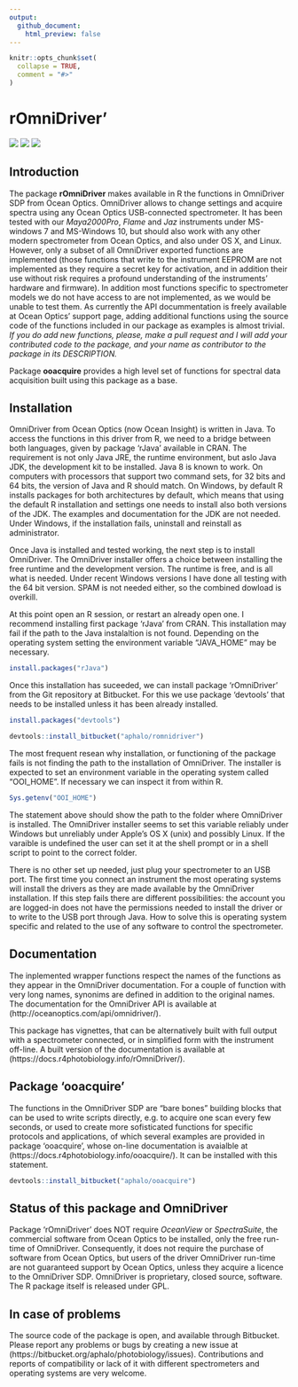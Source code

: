 ```yaml
---
output:
  github_document:
    html_preview: false
---
```


```r
knitr::opts_chunk$set(
  collapse = TRUE,
  comment = "#>"
)
```

# rOmniDriver'

[![](http://www.r-pkg.org/badges/version/rOmniDriver)](https://cran.r-project.org/package=rOmniDriver) [![](http://cranlogs.r-pkg.org/badges/rOmniDriver)](http://cran.rstudio.com/web/packages/rOmniDriver/index.html) [![](http://cranlogs.r-pkg.org/badges/grand-total/rOmniDriver)](http://cran.rstudio.com/web/packages/rOmniDriver/index.html)

## Introduction

The package **rOmniDriver** makes available in R the functions in OmniDriver SDP from Ocean Optics. OmniDriver allows to change settings and acquire spectra using any Ocean Optics USB-connected spectrometer. It has been tested with our _Maya2000Pro_, _Flame_ and _Jaz_ instruments under MS-windows 7 and MS-Windows 10, but should also work with any other modern spectrometer from Ocean Optics, and also under OS X, and Linux. However, only a subset of all OmniDriver exported functions are implemented (those functions that write to the instrument EEPROM are not implemented as they require a secret key for activation, and in addition their use without risk requires a profound understanding of the instruments' hardware and firmware). In addition most functions specific to spectrometer models we do not have access to are not implemented, as we would be unable to test them. As currently the API docummentation is freely available at Ocean Optics' support page, adding additional functions using the source code of the functions included in our package as examples is almost trivial. _If you do add new functions, please, make a pull request and I will add your contributed code to the package, and your name as contributor to the package in its DESCRIPTION._

Package **ooacquire** provides a high level set of functions for spectral data acquisition built using this package as a base.

## Installation

OmniDriver from Ocean Optics (now Ocean Insight) is written in Java. To access the functions in this driver from R, we need to a bridge between both languages, given by package 'rJava' available in CRAN. The requirement is not only Java JRE, the runtime environment, but aslo Java JDK, the development kit to be installed. Java 8 is known to work. On computers with processors that support two command sets, for 32 bits and 64 bits, the version of Java and R should match. On Windows, by default R installs packages for both architectures by default, which means that using the default R installation and settings one needs to install also both versions of the JDK. The examples and documentation for the JDK are not needed. Under Windows, if the installation fails, uninstall and reinstall as administrator.

Once Java is installed and tested working, the next step is to install OmniDriver. The OmniDriver installer offers a choice between installing the free runtime and the development version. The runtime is free, and is all what is needed. Under recent Windows versions I have done all testing with the 64 bit version. SPAM is not needed either, so the combined dowload is overkill.

At this point open an R session, or restart an already open one. I recommend installing first package 'rJava' from CRAN. This installation may fail if the path to the Java instalaltion is not found. Depending on the operating system setting the environment variable "JAVA_HOME" may be necessary.

```r
install.packages("rJava")
```

Once this installation has suceeded, we can install package 'rOmniDriver' from the Git repository at Bitbucket. For this we use package 'devtools' that needs to be installed unless it has been already installed.

```r
install.packages("devtools")
```

```r
devtools::install_bitbucket("aphalo/romnidriver")
```

The most frequent resean why installation, or functioning of the package fails is not finding the path to the installation of OmniDriver. The installer is expected to set an environment variable in the operating system called "OOI_HOME". If necessary we can inspect it from within R.

```r
Sys.getenv("OOI_HOME")
```

The statement above should show the path to the folder where OmniDriver is installed. The OmniDriver installer seems to set this variable reliably under Windows but unreliably under Apple's OS X (unix) and possibly Linux. If the varaible is undefined the user can set it at the shell prompt or in a shell script to point to the correct folder.

There is no other set up needed, just plug your spectrometer to an USB port. The first time you connect an instrument the most operating systems will install the drivers as they are made available by the OmniDriver installation. If this step fails there are different possibilities: the account you are logged-in does not have the permissions needed to install the driver or to write to the USB port through Java. How to solve this is operating system specific and related to the use of any software to control the spectrometer.

## Documentation

The inplemented wrapper functions respect the names of the functions as they appear in the OmniDriver documentation. For a couple of function with very long names, synonims are defined in addition to the original names. The documentation for the OmniDriver API is available at (http://oceanoptics.com/api/omnidriver/).

This package has vignettes, that can be alternatively built with full output with a spectrometer connected, or in simplified form with the instrument off-line. A built version of the documentation is available at (https://docs.r4photobiology.info/rOmniDriver/).

## Package 'ooacquire'

The functions in the OmniDriver SDP are "bare bones" building blocks that can be used to write scripts directly, e.g. to acquire one scan every few seconds, or used to create more sofisticated functions for specific protocols and applications, of which several examples are provided in package 'ooacquire', whose on-line documentation is avaialble at (https://docs.r4photobiology.info/ooacquire/). It can be installed with this statement.

```r
devtools::install_bitbucket("aphalo/ooacquire")
```

## Status of this package and OmniDriver

Package 'rOmniDriver' does NOT require _OceanView_ or _SpectraSuite_, the commercial software from Ocean Optics to be installed, only the free run-time of OmniDriver. Consequently, it does not require the purchase of software from Ocean Optics, but users of the driver OmniDriver run-time are not guaranteed support by Ocean Optics, unless they acquire a licence to the OmniDriver SDP. OmniDriver is proprietary, closed source, software. The R package itself is released under GPL.

## In case of problems

The source code of the package is open, and available through Bitbucket. Please report any problems or bugs by creating a new issue at (https://bitbucket.org/aphalo/photobiology/issues). Contributions and reports of compatibility or lack of it with different spectrometers and operating systems are very welcome.


